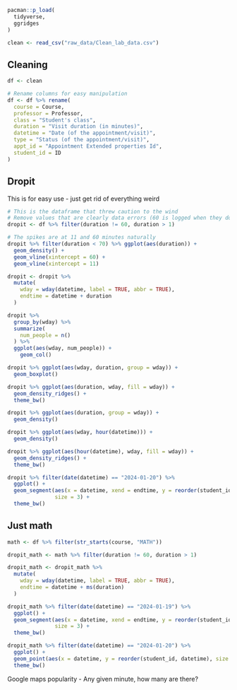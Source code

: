 

```r
pacman::p_load(
  tidyverse,
  ggridges
)

clean <- read_csv("raw_data/Clean_lab_data.csv")
```

## Cleaning

```r
df <- clean

# Rename columns for easy manipulation
df <- df %>% rename(
  course = Course,
  professor = Professor,
  class = "Student's class",
  duration = "Visit duration (in minutes)",
  datetime = "Date (of the appointment/visit)",
  type = "Status (of the appointment/visit)",
  appt_id = "Appointment Extended properties Id",
  student_id = ID
)
```

## Dropit

This is for easy use - just get rid of everything weird

```r
# This is the dataframe that threw caution to the wind
# Remove values that are clearly data errors (60 is logged when they don't log out)
dropit <- df %>% filter(duration != 60, duration > 1)

# The spikes are at 11 and 60 minutes naturally
dropit %>% filter(duration < 70) %>% ggplot(aes(duration)) +
  geom_density() +
  geom_vline(xintercept = 60) +
  geom_vline(xintercept = 11)

dropit <- dropit %>% 
  mutate(
    wday = wday(datetime, label = TRUE, abbr = TRUE),
    endtime = datetime + duration
  ) 

dropit %>% 
  group_by(wday) %>% 
  summarize(
    num_people = n()
  ) %>% 
  ggplot(aes(wday, num_people)) +
    geom_col()

dropit %>% ggplot(aes(wday, duration, group = wday)) +
  geom_boxplot()

dropit %>% ggplot(aes(duration, wday, fill = wday)) +
  geom_density_ridges() +
  theme_bw()

dropit %>% ggplot(aes(duration, group = wday)) +
  geom_density()

dropit %>% ggplot(aes(wday, hour(datetime))) +
  geom_density()

dropit %>% ggplot(aes(hour(datetime), wday, fill = wday)) +
  geom_density_ridges() +
  theme_bw()

dropit %>% filter(date(datetime) == "2024-01-20") %>%
  ggplot() +
  geom_segment(aes(x = datetime, xend = endtime, y = reorder(student_id, datetime), yend = reorder(student_id, datetime)), 
               size = 3) +
  theme_bw()
```

## Just math

```r
math <- df %>% filter(str_starts(course, "MATH"))

dropit_math <- math %>% filter(duration != 60, duration > 1)
```

```r
dropit_math <- dropit_math %>% 
  mutate(
    wday = wday(datetime, label = TRUE, abbr = TRUE),
    endtime = datetime + ms(duration)
  ) 

dropit_math %>% filter(date(datetime) == "2024-01-19") %>%
  ggplot() +
  geom_segment(aes(x = datetime, xend = endtime, y = reorder(student_id, datetime), yend = reorder(student_id, datetime)), 
               size = 3) +
  theme_bw()

dropit_math %>% filter(date(datetime) == "2024-01-20") %>%
  ggplot() +
  geom_point(aes(x = datetime, y = reorder(student_id, datetime), size = duration)) +
  theme_bw()
```


Google maps popularity
- Any given minute, how many are there?





